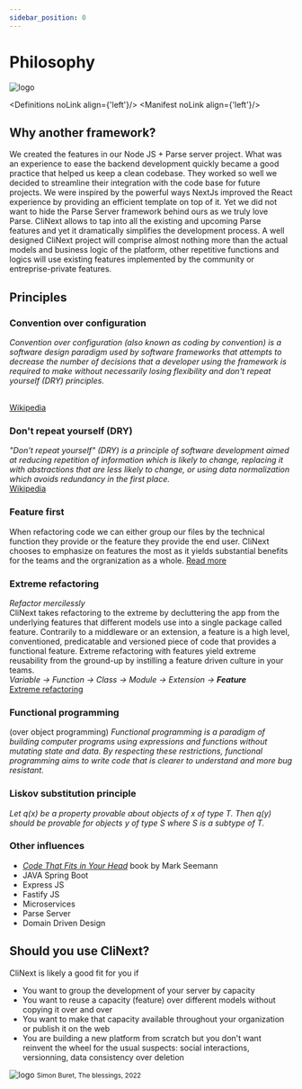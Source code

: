```yaml
---
sidebar_position: 0
---
```


# Philosophy

![logo](/img/icon.svg)

<Definitions noLink align={'left'}/>
<Manifest noLink align={'left'}/>

## Why another framework?
We created the features in our Node JS + Parse server project. 
What was an experience to ease the backend development quickly became a good practice that helped us keep a clean codebase. 
They worked so well we decided to streamline their integration with the code base for future projects. 
We were inspired by the powerful ways NextJs improved the React experience by providing an efficient template on top of it. 
Yet we did not want to hide the Parse Server framework behind ours as we truly love Parse. 
CliNext allows to tap into all the existing and upcoming Parse features and yet it dramatically simplifies the development process. 
A well designed CliNext project will comprise almost nothing more than the actual models and business logic of the platform, 
other repetitive functions and logics will use existing features implemented by the community or entreprise-private features.

## Principles
### Convention over configuration
<i>Convention over configuration (also known as coding by convention) is a software design paradigm used by software frameworks that attempts to decrease the number of decisions that a developer using the framework is required to make without necessarily losing flexibility and don't repeat yourself (DRY) principles.</i>

<br />
<a href='https://en.wikipedia.org/wiki/Convention_over_configuration'>
Wikipedia
</a>


### Don't repeat yourself (DRY)
<i>"Don't repeat yourself" (DRY) is a principle of software development aimed at reducing repetition of information which is likely to change, replacing it with abstractions that are less likely to change, or using data normalization which avoids redundancy in the first place.</i>
<br />
<a href='https://en.wikipedia.org/wiki/Don%27t_repeat_yourself'>
Wikipedia
</a>


### Feature first 
When refactoring code we can either group our files by the technical function they provide or the feature they provide the end user.
CliNext chooses to emphasize on features the most as it yields substantial benefits for the teams and the orgranization as a whole. 
<a href='https://gist.github.com/arnausd23/137bab46215d69023729a1b30fb3ec9b'>
Read more
</a>

### Extreme refactoring
<i>Refactor mercilessly</i>
<br/>
CliNext takes refactoring to the extreme by decluttering the app from the underlying features that different models use into a single package called feature.
Contrarily to a middleware or an extension, a feature is a high level, conventioned, predicatable and versioned piece of code that provides a functional feature. 
Extreme refactoring with features yield extreme reusability from the ground-up by instilling a feature driven culture in your teams.
<br/>
<i>Variable → Function → Class → Module → Extension → <b>Feature</b></i>
<br/>
<a href='http://www.extremeprogramming.org/rules/refactor.html'>
Extreme refactoring
</a>

### Functional programming
(over object programming)
<i>Functional programming is a paradigm of building computer programs using expressions and functions without mutating state and data.
By respecting these restrictions, functional programming aims to write code that is clearer to understand and more bug resistant.</i>

### Liskov substitution principle
<i>Let q(x) be a property provable about objects of x of type T. Then q(y) should be provable for objects y of type S where S is a subtype of T.</i>





### Other influences
- <a href='https://blog.ploeh.dk/2021/06/14/new-book-code-that-fits-in-your-head/'><i>Code That Fits in Your Head</i></a> book by Mark Seemann
- JAVA Spring Boot
- Express JS
- Fastify JS
- Microservices
- Parse Server
- Domain Driven Design



## Should you use CliNext?
CliNext is likely a good fit for you if
- You want to group the development of your server by capacity
- You want to reuse a capacity (feature) over different models without copying it over and over
- You want to make that capacity available throughout your organization or publish it on the web
- You are building a new platform from scratch but you don't want reinvent the wheel for the usual suspects: social interactions, versionning, data consistency over deletion 


![logo](/art/buret.png)
<small>Simon Buret, The blessings, 2022</small>